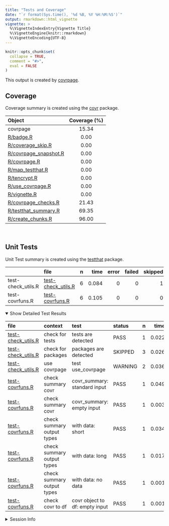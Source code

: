 ```yaml
---
title: "Tests and Coverage"
date: "`r format(Sys.time(), '%d %B, %Y %H:%M:%S')`"
output: rmarkdown::html_vignette
vignette: >
  %\VignetteIndexEntry{Vignette Title}
  %\VignetteEngine{knitr::rmarkdown}
  %\VignetteEncoding{UTF-8}
---
```

  
```r
knitr::opts_chunk$set(
  collapse = TRUE,
  comment = "#>",
  eval = FALSE
)
```

<!--- Placeholder for tests/README.md Do Not Edit--->
This output is created by
[covrpage](https://github.com/yonicd/covrpage).

## Coverage

Coverage summary is created using the
[covr](https://github.com/r-lib/covr) package.

| Object                                             | Coverage (%) |
| :------------------------------------------------- | :----------: |
| covrpage                                           |    15.34     |
| [R/badge.R](../R/badge.R)                          |     0.00     |
| [R/coverage\_skip.R](../R/coverage_skip.R)         |     0.00     |
| [R/covrpage\_snapshot.R](../R/covrpage_snapshot.R) |     0.00     |
| [R/covrpage.R](../R/covrpage.R)                    |     0.00     |
| [R/map\_testthat.R](../R/map_testthat.R)           |     0.00     |
| [R/tencrypt.R](../R/tencrypt.R)                    |     0.00     |
| [R/use\_covrpage.R](../R/use_covrpage.R)           |     0.00     |
| [R/vignette.R](../R/vignette.R)                    |     0.00     |
| [R/covrpage\_checks.R](../R/covrpage_checks.R)     |    21.43     |
| [R/testthat\_summary.R](../R/testthat_summary.R)   |    69.35     |
| [R/create\_chunks.R](../R/create_chunks.R)         |    96.00     |

<br>

## Unit Tests

Unit Test summary is created using the
[testthat](https://github.com/r-lib/testthat)
package.

|                     | file                                               | n |  time | error | failed | skipped | warning |
| ------------------- | :------------------------------------------------- | -: | ----: | ----: | -----: | ------: | ------: |
| test-check\_utils.R | [test-check\_utils.R](testthat/test-check_utils.R) | 6 | 0.084 |     0 |      0 |       1 |       1 |
| test-covrfuns.R     | [test-covrfuns.R](testthat/test-covrfuns.R)        | 6 | 0.105 |     0 |      0 |       0 |       0 |

<details open>

<summary> Show Detailed Test Results
</summary>

| file                                                   | context                    | test                           | status  | n |  time |
| :----------------------------------------------------- | :------------------------- | :----------------------------- | :------ | -: | ----: |
| [test-check\_utils.R](testthat/test-check_utils.R#L4)  | check for tests            | tests are detected             | PASS    | 1 | 0.022 |
| [test-check\_utils.R](testthat/test-check_utils.R#L12) | check for packages         | packages are detected          | SKIPPED | 3 | 0.026 |
| [test-check\_utils.R](testthat/test-check_utils.R#L22) | use covrpage               | test use\_covrpage             | WARNING | 2 | 0.036 |
| [test-covrfuns.R](testthat/test-covrfuns.R#L5)         | check summary covr         | covr\_summary: standard input  | PASS    | 1 | 0.049 |
| [test-covrfuns.R](testthat/test-covrfuns.R#L9_L11)     | check summary covr         | covr\_summary: empty input     | PASS    | 1 | 0.003 |
| [test-covrfuns.R](testthat/test-covrfuns.R#L19)        | check summary output types | with data: short               | PASS    | 1 | 0.034 |
| [test-covrfuns.R](testthat/test-covrfuns.R#L23)        | check summary output types | with data: long                | PASS    | 1 | 0.017 |
| [test-covrfuns.R](testthat/test-covrfuns.R#L27)        | check summary output types | with data: no data             | PASS    | 1 | 0.001 |
| [test-covrfuns.R](testthat/test-covrfuns.R#L35)        | check covr to df           | covr object to df: empty input | PASS    | 1 | 0.001 |

</details>

<details>

<summary> Session Info </summary>

| Field    | Value                         |
| :------- | :---------------------------- |
| Version  | R version 3.5.0 (2017-01-27)  |
| Platform | x86\_64-pc-linux-gnu (64-bit) |
| Running  | Ubuntu 14.04.5 LTS            |
| Language | en\_US                        |
| Timezone | UTC                           |

| Package  | Version |
| :------- | :------ |
| testthat | 2.0.0   |
| covr     | 3.1.0   |
| covrpage | 0.0.55  |

</details>

<!--- Final Status : skipped/warning --->
